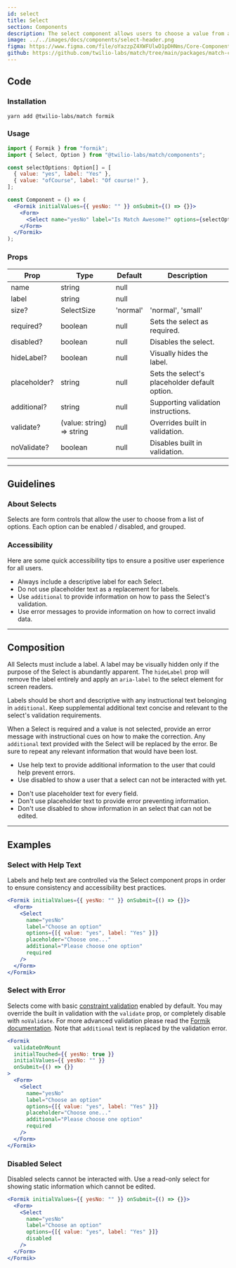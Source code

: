 ```yaml
---
id: select
title: Select
section: Components
description: The select component allows users to choose a value from a list.
image: ../../images/docs/components/select-header.png
figma: https://www.figma.com/file/oYazzpZ4XWFUlwD1pDHNms/Core-Components?node-id=717%3A692
github: https://github.com/twilio-labs/match/tree/main/packages/match-components/src/select
---
```



## Code

### Installation

```shell
yarn add @twilio-labs/match formik
```

### Usage

```jsx
import { Formik } from "formik";
import { Select, Option } from "@twilio-labs/match/components";

const selectOptions: Option[] = [
  { value: "yes", label: "Yes" },
  { value: "ofCourse", label: "Of course!" },
];

const Component = () => (
  <Formik initialValues={{ yesNo: "" }} onSubmit={() => {}}>
    <Form>
      <Select name="yesNo" label="Is Match Awesome?" options={selectOptions} />
    </Form>
  </Formik>
);
```

### Props

| Prop         | Type                      | Default  | Description                                   |
| ------------ | ------------------------- | -------- | --------------------------------------------- |
| name         | string                    | null     |                                               |
| label        | string                    | null     |                                               |
| size?        | SelectSize                | 'normal' | 'normal', 'small'                             |
| required?    | boolean                   | null     | Sets the select as required.                  |
| disabled?    | boolean                   | null     | Disables the select.                          |
| hideLabel?   | boolean                   | null     | Visually hides the label.                     |
| placeholder? | string                    | null     | Sets the select's placeholder default option. |
| additional?  | string                    | null     | Supporting validation instructions.           |
| validate?    | (value: string) => string | null     | Overrides built in validation.                |
| noValidate?  | boolean                   | null     | Disables built in validation.                 |

---

## Guidelines

### About Selects

Selects are form controls that allow the user to choose from a list of options. Each option can be enabled / disabled, and grouped.

### Accessibility

Here are some quick accessibility tips to ensure a positive user experience for all users.

- Always include a descriptive label for each Select.
- Do not use placeholder text as a replacement for labels.
- Use `additional` to provide information on how to pass the Select's validation.
- Use error messages to provide information on how to correct invalid data.

---

## Composition

All Selects must include a label. A label may be visually hidden only if the purpose of the Select is abundantly apparent. The `hideLabel` prop will remove the label entirely and apply an `aria-label` to the select element for screen readers.

Labels should be short and descriptive with any instructional text belonging in `additional`. Keep supplemental additional text concise and relevant to the select's validation requirements.

When a Select is required and a value is not selected, provide an error message with instructional cues on how to make the correction. Any `additional` text provided with the Select will be replaced by the error. Be sure to repeat any relevant information that would have been lost.


<Guidelines>
  <Do>
    <ul>
      <li>
        Use help text to provide additional information to the user that could
        help prevent errors.
      </li>
      <li>
        Use disabled to show a user that a select can not be interacted with
        yet.
      </li>
    </ul>
  </Do>
  <DoNot>
    <ul>
      <li>Don't use placeholder text for every field.</li>
      <li>
        Don't use placeholder text to provide error preventing information.
      </li>
      <li>
        Don't use disabled to show information in an select that can not be
        edited.
      </li>
    </ul>
  </DoNot>
</Guidelines>

---

## Examples

### Select with Help Text

Labels and help text are controlled via the Select component props in order to ensure consistency and accessibility best practices.

```jsx live fullWidth
<Formik initialValues={{ yesNo: "" }} onSubmit={() => {}}>
  <Form>
    <Select
      name="yesNo"
      label="Choose an option"
      options={[{ value: "yes", label: "Yes" }]}
      placeholder="Choose one..."
      additional="Please choose one option"
      required
    />
  </Form>
</Formik>
```

### Select with Error

Selects come with basic [constraint validation](https://developer.mozilla.org/en-US/docs/Web/Guide/HTML/HTML5/Constraint_validation) enabled by default. You may override the built in validation with the `validate` prop, or completely disable with `noValidate`. For more advanced validation please read the [Formik documentation](https://formik.org/docs/guides/validation). Note that `additional` text is replaced by the validation error.

```jsx live fullWidth
<Formik
  validateOnMount
  initialTouched={{ yesNo: true }}
  initialValues={{ yesNo: "" }}
  onSubmit={() => {}}
>
  <Form>
    <Select
      name="yesNo"
      label="Choose an option"
      options={[{ value: "yes", label: "Yes" }]}
      placeholder="Choose one..."
      additional="Please choose one option"
      required
    />
  </Form>
</Formik>
```

### Disabled Select

Disabled selects cannot be interacted with. Use a read-only select for showing static information which cannot be edited.

```jsx live fullWidth
<Formik initialValues={{ yesNo: "" }} onSubmit={() => {}}>
  <Form>
    <Select
      name="yesNo"
      label="Choose an option"
      options={[{ value: "yes", label: "Yes" }]}
      disabled
    />
  </Form>
</Formik>
```
